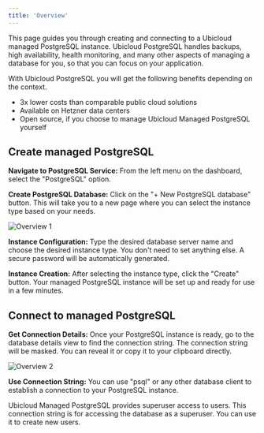 ```yaml
---
title: 'Overview'
---
```


This page guides you through creating and connecting to a Ubicloud managed PostgreSQL instance. Ubicloud PostgreSQL handles backups, high availability, health monitoring, and many other aspects of managing a database for you, so that you can focus on your application.

With Ubicloud PostgreSQL you will get the following benefits depending on the context.
- 3x lower costs than comparable public cloud solutions
- Available on Hetzner data centers
- Open source, if you choose to manage Ubicloud Managed PostgreSQL yourself

## Create managed PostgreSQL

**Navigate to PostgreSQL Service:** From the left menu on the dashboard, select the "PostgreSQL" option.

**Create PostgreSQL Database:** Click on the "+ New PostgreSQL database" button. This will take you to a new page where you can select the instance type based on your needs.

![Overview 1](/managed-postgresql/overview-1.png)

**Instance Configuration:** Type the desired database server name and choose the desired instance type. You don't need to set anything else. A secure password will be automatically generated.

**Instance Creation:** After selecting the instance type, click the "Create" button. Your managed PostgreSQL instance will be set up and ready for use in a few minutes.

## Connect to managed PostgreSQL

**Get Connection Details:** Once your PostgreSQL instance is ready, go to the database details view to find the connection string. The connection string will be masked. You can reveal it or copy it to your clipboard directly.

![Overview 2](/managed-postgresql/overview-2.png)

**Use Connection String:** You can use "psql" or any other database client to establish a connection to your PostgreSQL instance.

Ubicloud Managed PostgreSQL provides superuser access to users. This connection string is for accessing the database as a superuser. You can use it to create new users.